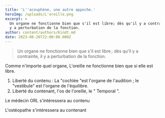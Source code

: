 ```yaml
---
title: 'L''acouphène, une autre appoche.'
heroImg: /uploads/L'oreille.png
excerpt: >
  Un organe ne fonctionne bien que s'il est libre; dès qu'il y a contrainte, il
  y a perturbation de la fonction.
author: content/authors/Kindt.md
date: 2023-06-26T22:00:00.000Z
---
```


<BlockQuote authorName="DK">
  Un organe ne fonctionne bien que s'il est libre ; dès qu'il y a contrainte, il y a perturbation de la fonction.
</BlockQuote>

Comme n'importe quel organe, L'oreille ne fonctionne bien que si elle est libre.

1. Liberté du contenu : La "cochlée "est l'organe de l'audition ; le "vestibule" est l'organe de l'équilibre.
2. Liberté du contenant, l'os de l'oreille, le " Temporal ".

Le médecin ORL s'intéressera au contenu

L'ostéopathe s'intéressera au contenant
